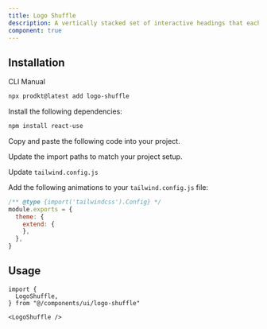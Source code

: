 ```yaml
---
title: Logo Shuffle
description: A vertically stacked set of interactive headings that each reveal a section of content.
component: true
---
```


<ComponentPreview
  name="logo-shuffle-demo"
  description="A vertically stacked set of interactive headings that each reveal a section of content."
/>

## Installation

<Tabs defaultValue="cli">

<TabsList>
  <TabsTrigger value="cli">CLI</TabsTrigger>
  <TabsTrigger value="manual">Manual</TabsTrigger>
</TabsList>

<TabsContent value="cli">

```bash
npx prodkt@latest add logo-shuffle
```

</TabsContent>

<TabsContent value="manual">

<Steps>

<Step>Install the following dependencies:</Step>

```bash
npm install react-use
```

<Step>Copy and paste the following code into your project.</Step>

<ComponentSource name="logo-shuffle" />

<Step>Update the import paths to match your project setup.</Step>

<Step>Update `tailwind.config.js`</Step>

Add the following animations to your `tailwind.config.js` file:

```js title="tailwind.config.js" {1-2}
/** @type {import('tailwindcss').Config} */
module.exports = {
  theme: {
    extend: {
    },
  },
}
```

</Steps>

</TabsContent>

</Tabs>

## Usage

```tsx
import {
  LogoShuffle,
} from "@/components/ui/logo-shuffle"
```

```tsx
<LogoShuffle />
```
